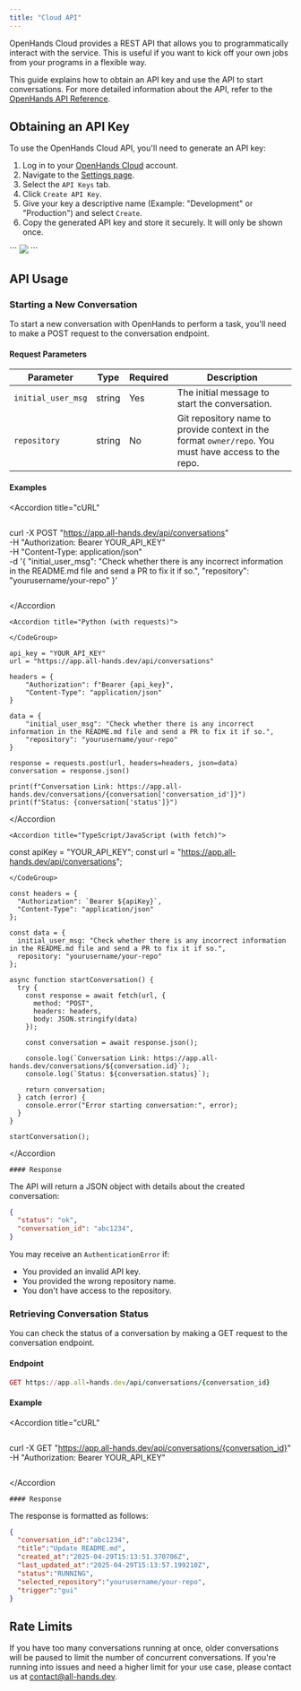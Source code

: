 ```yaml
---
title: "Cloud API"
---
```


OpenHands Cloud provides a REST API that allows you to programmatically interact with the service. This is useful if you want to kick off your own jobs from your programs in a flexible way.

This guide explains how to obtain an API key and use the API to start conversations. For more detailed information about the API, refer to the [OpenHands API Reference](https://docs.all-hands.dev/swagger-ui/).

## Obtaining an API Key

To use the OpenHands Cloud API, you'll need to generate an API key:

1. Log in to your [OpenHands Cloud](https://app.all-hands.dev) account.
2. Navigate to the [Settings page](https://app.all-hands.dev/settings).
3. Select the `API Keys` tab.
4. Click `Create API Key`.
5. Give your key a descriptive name (Example: "Development" or "Production") and select `Create`.
6. Copy the generated API key and store it securely. It will only be shown once.

<Frame caption="API Key Generation"<CodeGroup>
```
<img src="https://docs.all-hands.dev/assets/images/api-key-generation-04f9168d4eaec84f1daed71da338d013.png" />
</Frame>
```
</CodeGroup>

## API Usage

### Starting a New Conversation

To start a new conversation with OpenHands to perform a task, you'll need to make a POST request to the conversation endpoint.

#### Request Parameters

| Parameter          | Type   | Required | Description                                                                                          |
| ------------------ | ------ | -------- | ---------------------------------------------------------------------------------------------------- |
| `initial_user_msg` | string | Yes      | The initial message to start the conversation.                                                       |
| `repository`       | string | No       | Git repository name to provide context in the format `owner/repo`. You must have access to the repo. |

#### Examples

<Accordion title="cURL"<CodeGroup>
```
```
curl -X POST "https://app.all-hands.dev/api/conversations" \
  -H "Authorization: Bearer YOUR_API_KEY" \
  -H "Content-Type: application/json" \
  -d '{
    "initial_user_msg": "Check whether there is any incorrect information in the README.md file and send a PR to fix it if so.",
    "repository": "yourusername/your-repo"
  }'
```
```
</CodeGroup>

</Accordion<CodeGroup>
```
<Accordion title="Python (with requests)">
```
```
</CodeGroup>

api_key = "YOUR_API_KEY"
url = "https://app.all-hands.dev/api/conversations"

headers = {
    "Authorization": f"Bearer {api_key}",
    "Content-Type": "application/json"
}

data = {
    "initial_user_msg": "Check whether there is any incorrect information in the README.md file and send a PR to fix it if so.",
    "repository": "yourusername/your-repo"
}

response = requests.post(url, headers=headers, json=data)
conversation = response.json()

print(f"Conversation Link: https://app.all-hands.dev/conversations/{conversation['conversation_id']}")
print(f"Status: {conversation['status']}")
```

</Accordion<CodeGroup>
```
<Accordion title="TypeScript/JavaScript (with fetch)">
```
const apiKey = "YOUR_API_KEY";
const url = "https://app.all-hands.dev/api/conversations";
```
</CodeGroup>

const headers = {
  "Authorization": `Bearer ${apiKey}`,
  "Content-Type": "application/json"
};

const data = {
  initial_user_msg: "Check whether there is any incorrect information in the README.md file and send a PR to fix it if so.",
  repository: "yourusername/your-repo"
};

async function startConversation() {
  try {
    const response = await fetch(url, {
      method: "POST",
      headers: headers,
      body: JSON.stringify(data)
    });

    const conversation = await response.json();

    console.log(`Conversation Link: https://app.all-hands.dev/conversations/${conversation.id}`);
    console.log(`Status: ${conversation.status}`);

    return conversation;
  } catch (error) {
    console.error("Error starting conversation:", error);
  }
}

startConversation();
```

</Accordion<CodeGroup>
```
#### Response
```
</CodeGroup>

The API will return a JSON object with details about the created conversation:

```json
{
  "status": "ok",
  "conversation_id": "abc1234",
}
```

You may receive an `AuthenticationError` if:

* You provided an invalid API key.
* You provided the wrong repository name.
* You don't have access to the repository.

### Retrieving Conversation Status

You can check the status of a conversation by making a GET request to the conversation endpoint.

#### Endpoint

```ruby
GET https://app.all-hands.dev/api/conversations/{conversation_id}
```

#### Example

<Accordion title="cURL"<CodeGroup>
```
```
curl -X GET "https://app.all-hands.dev/api/conversations/{conversation_id}" \
  -H "Authorization: Bearer YOUR_API_KEY"
```
```
</CodeGroup>

</Accordion<CodeGroup>
```
#### Response
```
</CodeGroup>

The response is formatted as follows:

```json
{
  "conversation_id":"abc1234",
  "title":"Update README.md",
  "created_at":"2025-04-29T15:13:51.370706Z",
  "last_updated_at":"2025-04-29T15:13:57.199210Z",
  "status":"RUNNING",
  "selected_repository":"yourusername/your-repo",
  "trigger":"gui"
}
```

## Rate Limits

If you have too many conversations running at once, older conversations will be paused to limit the number of concurrent conversations. If you're running into issues and need a higher limit for your use case, please contact us at [contact@all-hands.dev](mailto:contact@all-hands.dev).

